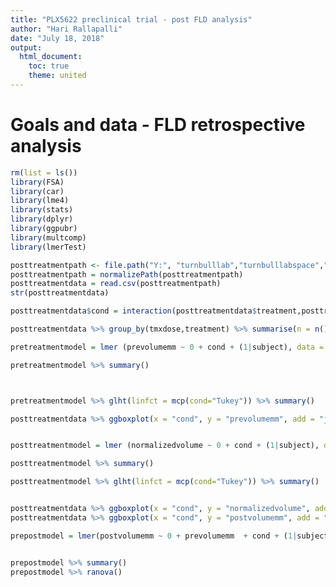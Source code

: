 ```yaml
---
title: "PLX5622 preclinical trial - post FLD analysis"
author: "Hari Rallapalli"
date: "July 18, 2018"
output: 
  html_document:
    toc: true
    theme: united
---
```


Goals and data - FLD retrospective analysis
==============



```r
rm(list = ls())
library(FSA)
library(car)
library(lme4)
library(stats)
library(dplyr)
library(ggpubr)
library(multcomp)
library(lmerTest)
```

```r
posttreatmentpath <- file.path("Y:", "turnbulllab","turnbulllabspace","Labusers","Hari","Papers","Pipeline","Results Assets","PLX Trial Statistics - Revised JL","PLXTrial_PostreatmentVolumes_PCAFLD.csv")
posttreatmentpath = normalizePath(posttreatmentpath)
posttreatmentdata = read.csv(posttreatmentpath)
str(posttreatmentdata)

```

```r

posttreatmentdata$cond = interaction(posttreatmentdata$treatment,posttreatmentdata$tmxdose)

posttreatmentdata %>% group_by(tmxdose,treatment) %>% summarise(n = n(), mean(prevolumemm), sd(prevolumemm), mean(postvolumemm), mean(normalizedvolume), sd(normalizedvolume))  %>% knitr::kable()


```

```r

pretreatmentmodel = lmer (prevolumemm ~ 0 + cond + (1|subject), data = posttreatmentdata) 

pretreatmentmodel %>% summary()



pretreatmentmodel %>% glht(linfct = mcp(cond="Tukey")) %>% summary()

posttreatmentdata %>% ggboxplot(x = "cond", y = "prevolumemm", add = "jitter", xlab = "condition", ylab = "pretreatment volume (mm^3)")



```


```r
posttreatmentmodel = lmer (normalizedvolume ~ 0 + cond + (1|subject), data = posttreatmentdata) 

posttreatmentmodel %>% summary()

posttreatmentmodel %>% glht(linfct = mcp(cond="Tukey")) %>% summary()


posttreatmentdata %>% ggboxplot(x = "cond", y = "normalizedvolume", add = "jitter", xlab = "condition", ylab = "posttreatment normalized volume")
posttreatmentdata %>% ggboxplot(x = "cond", y = "postvolumemm", add = "jitter", xlab = "condition", ylab = "posttreatment volume (mm^3)")


```

```r
prepostmodel = lmer(postvolumemm ~ 0 + prevolumemm  + cond + (1|subject), data = posttreatmentdata) ## why can't I pipe the data to the model? :(


prepostmodel %>% summary()
prepostmodel %>% ranova()

```